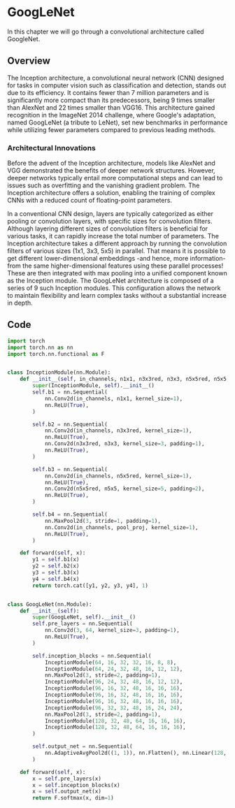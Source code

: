 # GoogLeNet

In this chapter we will go through a convolutional architecture called GoogleNet. 

## Overview

The Inception architecture, a convolutional neural network (CNN) designed for tasks in computer vision such as classification and detection, stands out due to its efficiency. It contains fewer than 7 million parameters and is significantly more compact than its predecessors, being 9 times smaller than AlexNet and 22 times smaller than VGG16. This architecture gained recognition in the ImageNet 2014 challenge, where Google's adaptation, named GoogLeNet (a tribute to LeNet), set new benchmarks in performance while utilizing fewer parameters compared to previous leading methods.

### Architectural Innovations

Before the advent of the Inception architecture, models like AlexNet and VGG demonstrated the benefits of deeper network structures. However, deeper networks typically entail more computational steps and can lead to issues such as overfitting and the vanishing gradient problem. The Inception architecture offers a solution, enabling the training of complex CNNs with a reduced count of floating-point parameters.

In a conventional CNN design, layers are typically categorized as either pooling or convolution layers, with specific sizes for convolution filters. Although layering different sizes of convolution filters is beneficial for various tasks, it can rapidly increase the total number of parameters. The Inception architecture takes a different approach by running the convolution filters of various sizes (1x1, 3x3, 5x5) in parallel.  That means it is possible to get different lower-dimensional embeddings -and hence, more information- from the same higher-dimensional features using these parallel processes! These are then integrated with max pooling into a unified component known as the Inception module. The GoogLeNet architecture is composed of a series of 9 such Inception modules. This configuration allows the network to maintain flexibility and learn complex tasks without a substantial increase in depth.

## Code 

```python
import torch
import torch.nn as nn
import torch.nn.functional as F


class InceptionModule(nn.Module):
    def __init__(self, in_channels, n1x1, n3x3red, n3x3, n5x5red, n5x5, pool_proj):
        super(InceptionModule, self).__init__()
        self.b1 = nn.Sequential(
            nn.Conv2d(in_channels, n1x1, kernel_size=1),
            nn.ReLU(True),
        )

        self.b2 = nn.Sequential(
            nn.Conv2d(in_channels, n3x3red, kernel_size=1),
            nn.ReLU(True),
            nn.Conv2d(n3x3red, n3x3, kernel_size=3, padding=1),
            nn.ReLU(True),
        )

        self.b3 = nn.Sequential(
            nn.Conv2d(in_channels, n5x5red, kernel_size=1),
            nn.ReLU(True),
            nn.Conv2d(n5x5red, n5x5, kernel_size=5, padding=2),
            nn.ReLU(True),
        )

        self.b4 = nn.Sequential(
            nn.MaxPool2d(3, stride=1, padding=1),
            nn.Conv2d(in_channels, pool_proj, kernel_size=1),
            nn.ReLU(True),
        )

    def forward(self, x):
        y1 = self.b1(x)
        y2 = self.b2(x)
        y3 = self.b3(x)
        y4 = self.b4(x)
        return torch.cat([y1, y2, y3, y4], 1)


class GoogLeNet(nn.Module):
    def __init__(self):
        super(GoogLeNet, self).__init__()
        self.pre_layers = nn.Sequential(
            nn.Conv2d(3, 64, kernel_size=3, padding=1),
            nn.ReLU(True),
        )

        self.inception_blocks = nn.Sequential(
            InceptionModule(64, 16, 32, 32, 16, 8, 8),
            InceptionModule(64, 24, 32, 48, 16, 12, 12),
            nn.MaxPool2d(3, stride=2, padding=1),
            InceptionModule(96, 24, 32, 48, 16, 12, 12),
            InceptionModule(96, 16, 32, 48, 16, 16, 16),
            InceptionModule(96, 16, 32, 48, 16, 16, 16),
            InceptionModule(96, 16, 32, 48, 16, 16, 16),
            InceptionModule(96, 32, 32, 48, 16, 24, 24),
            nn.MaxPool2d(3, stride=2, padding=1),
            InceptionModule(128, 32, 48, 64, 16, 16, 16),
            InceptionModule(128, 32, 48, 64, 16, 16, 16),
        )

        self.output_net = nn.Sequential(
            nn.AdaptiveAvgPool2d((1, 1)), nn.Flatten(), nn.Linear(128, 100)
        )

    def forward(self, x):
        x = self.pre_layers(x)
        x = self.inception_blocks(x)
        x = self.output_net(x)
        return F.softmax(x, dim=1)
```